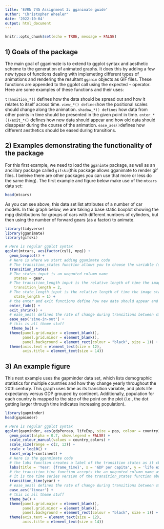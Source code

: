```yaml
---
title: 'EVRN 745 Assignment 3: gganimate guide'
author: "Christopher Wheeler"
date: '2022-10-04'
output: html_document
---
```


```r
knitr::opts_chunk$set(echo = TRUE, message = FALSE)
```

## 1) Goals of the package
The main goal of gganimate is to extend to ggplot syntax and aesthetic scheme to the generation of animated graphs. It does this by adding a few new types of functions dealing with implemeting different types of animations and rendering the resultant `gganim` objects as GIF files. These functions are appended to the ggplot call using the expected ` + ` operator. Here are some examples of these functions and their uses:

`transition_*()` defines how the data should be spread out and how it relates to itself across time.
`view_*() defines `how the positional scales should change along the animation.
`shadow_*() defines` how data from other points in time should be presented in the given point in time.
`enter_*()/exit_*()` defines how new data should appear and how old data should disappear during the course of the animation.
`ease_aes() `defines how different aesthetics should be eased during transitions.


## 2) Examples demonstrating the functionality of the package
For this first example, we need to load the `gganimte` package, as well as an ancillary package called `gifski`(this package allows gganimate to render gif files. I beleive there are other packages you can use that more or less do the same thing). The first example and figure below make use of the `mtcars` data set:
```r
head(mtcars)
```
As you can see above, this data set list attributes of a number of car models. In this graph below, we are taking a base static boxplot showing the mpg distributions for groups of cars with different numbers of cylinders, but then using the number of forward gears (as a factor) to animate.
```r
library(tidyverse)
library(gganimate)
library(gifski)

# Here is regular ggplot syntax
ggplot(mtcars, aes(factor(cyl), mpg)) + 
  geom_boxplot() + 
  # Here is where we start adding gganimate code
  # The transition_states function allows you to choose the variable (states = x) you want to animate with
  transition_states(
  # The states input is an unquoted column name
    states = gear,
  # The transition_length input is the relative length of time the image transitions
    transition_length = 2,
  # The state_length input is the relative length of time the image stays in each discrete state
    state_length = 1) +
  # the enter and exit functions define how new data should appear and how old data should disappear 
  enter_fade() + 
  exit_shrink() +
  # ease_aes() defines the rate of change during transitions between states
  ease_aes('sine-in-out') + 
  # this is all theme stuff
   theme_bw() + 
  theme(panel.grid.major = element_blank(), 
        panel.grid.minor = element_blank(),
        panel.background = element_rect(colour = "black", size = 1)) + 
  theme(axis.text = element_text(size = 12),
        axis.title = element_text(size = 14))
```



## 3) An example figure
This next example uses the gapminder data set, which lists demographic statistics for multiple countries and how they change yearly throughout the 20th century. This graph uses time as its transition variable, and plots life expectancy versus GDP grouped by continent. Additionally, population for each country is mapped to the size of the point on the plot (i.e., the dot getting larger through time indicates increasing population).
```r
library(gapminder)
head(gapminder)
```

```r
# Here is regular ggplot syntax
ggplot(gapminder, aes(gdpPercap, lifeExp, size = pop, colour = country)) +
  geom_point(alpha = 0.7, show.legend = FALSE) +
  scale_colour_manual(values = country_colors) +
  scale_size(range = c(2, 12)) +
  scale_x_log10() +
  facet_wrap(~continent) +
  # Here is the gganmimate code
  # the labs function creates a label of the transition states as it changes, as well as the x and y axes
  labs(title = 'Year: {frame_time}', x = 'GDP per capita', y = 'life expectancy') +
  # the transition_time function accepts the an unquoted column name as the time series transition state
  # it is the time series version of the transition_states function above
  transition_time(year) +
  # ease_aes() defines the rate of change during transitions between states, as above
  ease_aes('linear') + 
  # this is all theme stuff
  theme_bw() + 
  theme(panel.grid.major = element_blank(), 
        panel.grid.minor = element_blank(),
        panel.background = element_rect(colour = "black", size = 1)) + 
  theme(axis.text = element_text(size = 12),
        axis.title = element_text(size = 14))
```

